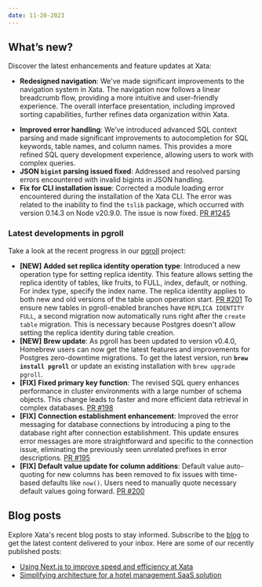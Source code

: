 ```yaml
---
date: 11-20-2023
---
```


## What’s new?

Discover the latest enhancements and feature updates at Xata:

- **Redesigned navigation**: We've made significant improvements to the navigation system in Xata. The navigation now follows a linear breadcrumb flow, providing a more intuitive and user-friendly experience. The overall interface presentation, including improved sorting capabilities, further refines data organization within Xata.

<ArticleVideo 
    platform="html" 
    src="https://github.com/xataio/mdx-changelog/raw/main/images/playground_autocomplete.mp4" 
/>

- **Improved error handling**: We’ve introduced advanced SQL context parsing and made significant improvements to autocompletion for SQL keywords, table names, and column names. This provides a more refined SQL query development experience, allowing users to work with complex queries.
- **JSON `bigint` parsing issued fixed**: Addressed and resolved parsing errors encountered with invalid bigints in JSON handling.
- **Fix for CLI installation issue**: Corrected a module loading error encountered during the installation of the Xata CLI. The error was related to the inability to find the `tslib` package, which occurred with version 0.14.3 on Node v20.9.0. The issue is now fixed. [PR #1245](https://github.com/xataio/client-ts/pull/1245)

### Latest developments in pgroll

Take a look at the recent progress in our [pgroll](https://github.com/xataio/pgroll) project:

- **[NEW]** **Added set replica identity operation type**: Introduced a new operation type for setting replica identity. This feature allows setting the replica identity of tables, like fruits, to FULL, index, default, or nothing. For index type, specify the index name. The replica identity applies to both new and old versions of the table upon operation start. [PR #201](https://github.com/xataio/pgroll/pull/201) To ensure new tables in pgroll-enabled branches have `REPLICA IDENTITY FULL`, a second migration now automatically runs right after the `create table` migration. This is necessary because Postgres doesn't allow setting the replica identity during table creation.
- **[NEW]** **Brew update**: As pgroll has been updated to version v0.4.0, Homebrew users can now get the latest features and improvements for Postgres zero-downtime migrations. To get the latest version, run **`brew install pgroll`** or update an existing installation with `brew upgrade pgroll`.
- **[FIX]** **Fixed primary key function**: The revised SQL query enhances performance in cluster environments with a large number of schema objects. This change leads to faster and more efficient data retrieval in complex databases. [PR #198](https://github.com/xataio/pgroll/pull/198)
- **[FIX]** **Connection establishment enhancement**: Improved the error messaging for database connections by introducing a ping to the database right after connection establishment. This update ensures error messages are more straightforward and specific to the connection issue, eliminating the previously seen unrelated prefixes in error descriptions. [PR #195](https://github.com/xataio/pgroll/pull/195)
- **[FIX]** **Default value update for column additions**: Default value auto-quoting for new columns has been removed to fix issues with time-based defaults like `now()`. Users need to manually quote necessary default values going forward. [PR #200](https://github.com/xataio/pgroll/pull/200)

## Blog posts

Explore Xata's recent blog posts to stay informed. Subscribe to the [blog](https://xata.io/blog) to get the latest content delivered to your inbox. Here are some of our recently published posts:

- [Using Next.js to improve speed and efficiency at Xata](https://xata.io/blog/nextjs-to-improve-speed-and-efficiency)
- [Simplifying architecture for a hotel management SaaS solution](https://xata.io/blog/community-spotlight-simplified-architecture-hotel)